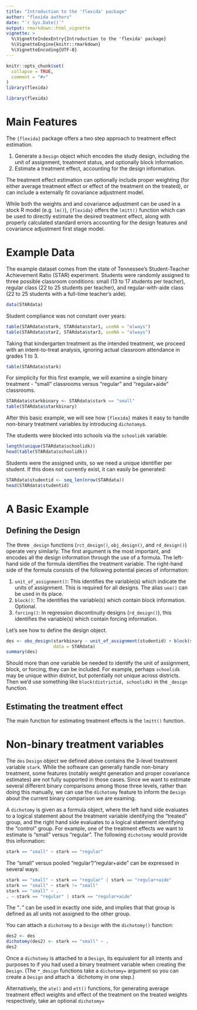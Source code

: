 ```yaml
---
title: "Introduction to the 'flexida' package"
author: "flexida authors"
date: "`r Sys.Date()`"
output: rmarkdown::html_vignette
vignette: >
  %\VignetteIndexEntry{Introduction to the 'flexida' package}
  %\VignetteEngine{knitr::rmarkdown}
  %\VignetteEncoding{UTF-8}
---
```


```r
knitr::opts_chunk$set(
  collapse = TRUE,
  comment = "#>"
)
library(flexida)
```

```r
library(flexida)
```

# Main Features

The `{flexida}` package offers a two step approach to treatment effect
estimation.

1. Generate a `Design` object which encodes the study design, including the unit
   of assignment, treatment status, and optionally block information.
2. Estimate a treatment effect, accounting for the design information.

The treatment effect estimation can optionally include proper weighting (for
either average treatment effect or effect of the treatment on the treated), or
can include a externally fit covariance adjustment model.

While both the weights and and covariance adjustment can be used in a stock R
model (e.g. `lm()`), `{flexida}` offers the `lmitt()` function which can be used
to directly estimate the desired treatment effect, along with properly
calculated standard errors accounting for the design features and covariance
adjustment first stage model.

# Example Data

The example dataset comes from the state of Tennessee's Student-Teacher
Achievement Ratio (STAR) experiment. Students were randomly assigned to three
possible classroom conditions: small (13 to 17 students per teacher), regular
class (22 to 25 students per teacher), and regular-with-aide class (22 to 25
students with a full-time teacher's aide).

```r
data(STARdata)
```
Student compliance was not constant over years:

```r
table(STARdata$stark, STARdata$star1, useNA = "always")
table(STARdata$star2, STARdata$star3, useNA = "always")
```

Taking that kindergarten treatment as the intended treatment, we proceed with an
intent-to-treat analysis, ignoring actual classroom attendance in grades 1 to 3.

```r
table(STARdata$stark)
```

For simplicity for this first example, we will examine a single binary
treatment - "small" classrooms versus "regular" and "regular+aide" classrooms.

```r
STARdata$starkbinary <- STARdata$stark == "small"
table(STARdata$starkbinary)
```
After this basic example, we will see how `{flexida}` makes it easy to handle non-binary treatment variables by introducing `dichotomy`s.

The students were blocked into schools via the `schoolidk` variable:

```r
length(unique(STARdata$schoolidk))
head(table(STARdata$schoolidk))
```

Students were the assigned units, so we need a unique identifier per student. If
this does not currently exist, it can easily be generated:

```r
STARdata$studentid <- seq_len(nrow(STARdata))
head(STARdata$studentid)
```

# A Basic Example

## Defining the Design

The three `_design` functions (`rct_design()`, `obj_design()`, and
`rd_design()`) operate very similarly. The first argument is the most important,
and encodes all the design information through the use of a formula. The
left-hand side of the formula identifies the treatment variable. The right-hand
side of the formula consists of the following potential pieces of information:

1. `unit_of_assignment()`: This identifies the variable(s) which indicate the
   units of assignment. This is required for all designs. The alias `uoa()` can
   be used in its place.
2. `block()`: The identifies the variable(s) which contain block information.
   Optional.
3. `forcing()`: In regression discontinuity designs (`rd_design()`), this
   identifies the variable(s) which contain forcing information.

Let's see how to define the design object.

```r
des <- obs_design(starkbinary ~ unit_of_assignment(studentid) + block(schoolidk),
                  data = STARdata)
summary(des)
```

Should more than one variable be needed to identify the unit of assignment,
block, or forcing, they can be included. For example, perhaps `schoolidk` may be
unique within district, but potentially not unique across districts. Then we'd
use something like `block(districtid, schoolidk)` in the `_design` function.

## Estimating the treatment effect

The main function for estimating treatment effects is the `lmitt()` function.

# Non-binary treatment variables

The `des` `Design` object we defined above contains the 3-level treatment
variable `stark`. While the software can generally handle non-binary treatment,
some features (notably weight generation and proper covariance estimates) are
not fully supported in those cases. Since we want to estimate several different
binary comparisons among those three levels, rather than doing this manually, we
can use the `dichotomy` feature to inform the `Design` about the current binary
comparison we are examing.

A `dichotomy` is given as a formula object, where the left hand side evaluates
to a logical statement about the treatment variable identifying the "treated"
group, and the right hand side evaluates to a logical statement identifying the
"control" group. For example, one of the treatment effects we want to estimate
is "small" versus "regular". The following `dichotomy` would provide this
information:

```r
stark == "small" ~ stark == "regular"
```

The "small" versus pooled "regular"/"regular+aide" can be expressed in several
ways:

```r
stark == "small" ~ stark == "regular" | stark == "regular+aide"
stark == "small" ~ stark != "small"
stark == "small" ~ .
. ~ stark == "regular" | stark == "regular+aide"

```

The "`.`" can be used in exactly one side, and implies that that group is
defined as all units not assigned to the other group.

You can attach a `dichotomy` to a `Design` with the `dichotomy()` function:

```r
des2 <- des
dichotomy(des2) <- stark == "small" ~ .
des2
```

Once a `dichotomy` is attached to a `Design`, its equivalent for all intents and
purposes to if you had used a binary treatment variable when creating the
`Design`. (The `*_design` functions take a `dichotomy=` argument so you can
create a `Design` and attach a `dichotomy in one step.)

Alternatively, the `ate()` and `ett()` functions, for generating average
treatment effect weights and effect of the treatment on the treated weights
respectively, take an optional `dichotomy=`
